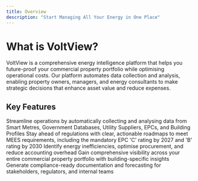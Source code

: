 ```yaml
---
title: Overview
description: "Start Managing All Your Energy in One Place"
---
```


# What is VoltView?

VoltView is a comprehensive energy intelligence platform that helps you future-proof your commercial property portfolio while optimising operational costs. Our platform automates data collection and analysis, enabling property owners, managers, and energy consultants to make strategic decisions that enhance asset value and reduce expenses.

## Key Features

<CardGroup cols={2}>
  <Card
    title="Unified Data Integration"
    icon="database"
  >
    Streamline operations by automatically collecting and analysing data from Smart Metres, Government Databases, Utility Suppliers, EPCs, and Building Profiles
  </Card>
  <Card
    title="Compliance Forecasting"
    icon="chart-line"
  >
    Stay ahead of regulations with clear, actionable roadmaps to meet MEES requirements, including the mandatory EPC 'C' rating by 2027 and 'B' rating by 2030
  </Card>
  <Card
    title="Cost Optimisation"
    icon="coins">
    Identify energy inefficiencies, optimise procurement, and reduce accounting overhead
  </Card>
  <Card
    title="Portfolio Intelligence"
    icon="building"
  >
    Gain comprehensive visibility across your entire commercial property portfolio with building-specific insights
  </Card>
  <Card
    title="Automated Reporting"
    icon="file-lines"
  >
    Generate compliance-ready documentation and forecasting for stakeholders, regulators, and internal teams
  </Card>
</CardGroup>

